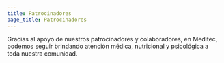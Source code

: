 ```yaml
---
title: Patrocinadores
page_title: Patrocinadores 
---
```

Gracias al apoyo de nuestros patrocinadores y colaboradores, en Meditec, podemos seguir brindando atención médica, nutricional y psicológica a toda nuestra comunidad.